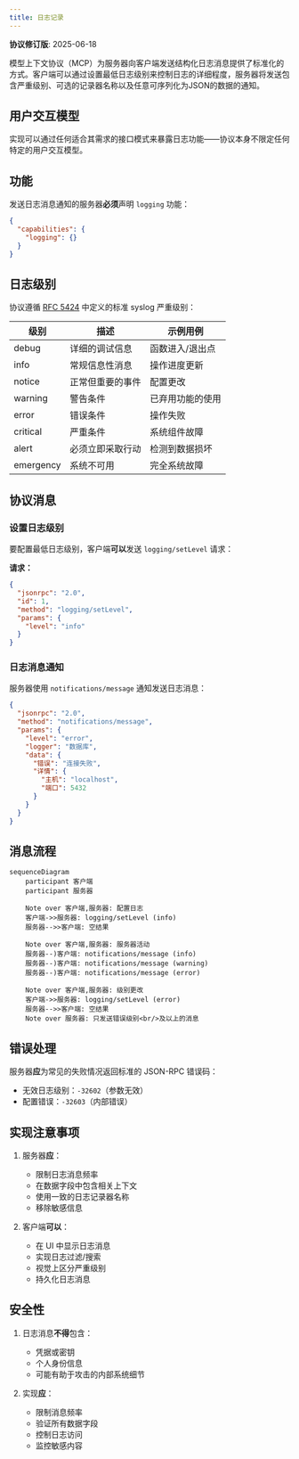 ```yaml
---
title: 日志记录
---
```


<div id="enable-section-numbers" />

<Info>**协议修订版**: 2025-06-18</Info>

模型上下文协议（MCP）为服务器向客户端发送结构化日志消息提供了标准化的方式。客户端可以通过设置最低日志级别来控制日志的详细程度，服务器将发送包含严重级别、可选的记录器名称以及任意可序列化为JSON的数据的通知。

## 用户交互模型

实现可以通过任何适合其需求的接口模式来暴露日志功能——协议本身不限定任何特定的用户交互模型。

## 功能

发送日志消息通知的服务器**必须**声明 `logging` 功能：

```json
{
  "capabilities": {
    "logging": {}
  }
}
```

## 日志级别

协议遵循 [RFC 5424](https://datatracker.ietf.org/doc/html/rfc5424#section-6.2.1) 中定义的标准 syslog 严重级别：

| 级别      | 描述                             | 示例用例                   |
| --------- | ---------------------------------- | -------------------------- |
| debug     | 详细的调试信息                    | 函数进入/退出点            |
| info      | 常规信息性消息                    | 操作进度更新               |
| notice    | 正常但重要的事件                  | 配置更改                   |
| warning   | 警告条件                          | 已弃用功能的使用           |
| error     | 错误条件                          | 操作失败                   |
| critical  | 严重条件                          | 系统组件故障               |
| alert     | 必须立即采取行动                  | 检测到数据损坏             |
| emergency | 系统不可用                        | 完全系统故障               |

## 协议消息

### 设置日志级别

要配置最低日志级别，客户端**可以**发送 `logging/setLevel` 请求：

**请求：**

```json
{
  "jsonrpc": "2.0",
  "id": 1,
  "method": "logging/setLevel",
  "params": {
    "level": "info"
  }
}
```

### 日志消息通知

服务器使用 `notifications/message` 通知发送日志消息：

```json
{
  "jsonrpc": "2.0",
  "method": "notifications/message",
  "params": {
    "level": "error",
    "logger": "数据库",
    "data": {
      "错误": "连接失败",
      "详情": {
        "主机": "localhost",
        "端口": 5432
      }
    }
  }
}
```

## 消息流程

```mermaid
sequenceDiagram
    participant 客户端
    participant 服务器

    Note over 客户端,服务器: 配置日志
    客户端->>服务器: logging/setLevel (info)
    服务器-->>客户端: 空结果

    Note over 客户端,服务器: 服务器活动
    服务器--)客户端: notifications/message (info)
    服务器--)客户端: notifications/message (warning)
    服务器--)客户端: notifications/message (error)

    Note over 客户端,服务器: 级别更改
    客户端->>服务器: logging/setLevel (error)
    服务器-->>客户端: 空结果
    Note over 服务器: 只发送错误级别<br/>及以上的消息
```

## 错误处理

服务器**应**为常见的失败情况返回标准的 JSON-RPC 错误码：

- 无效日志级别：`-32602`（参数无效）
- 配置错误：`-32603`（内部错误）

## 实现注意事项

1. 服务器**应**：
   - 限制日志消息频率
   - 在数据字段中包含相关上下文
   - 使用一致的日志记录器名称
   - 移除敏感信息

2. 客户端**可以**：
   - 在 UI 中显示日志消息
   - 实现日志过滤/搜索
   - 视觉上区分严重级别
   - 持久化日志消息

## 安全性

1. 日志消息**不得**包含：
   - 凭据或密钥
   - 个人身份信息
   - 可能有助于攻击的内部系统细节

2. 实现**应**：
   - 限制消息频率
   - 验证所有数据字段
   - 控制日志访问
   - 监控敏感内容